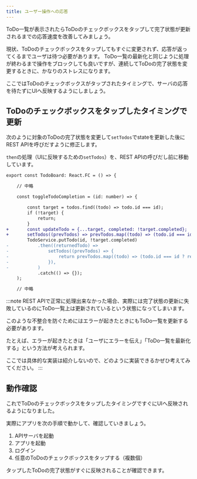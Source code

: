 ```yaml
---
title: ユーザー操作への応答
---
```


ToDo一覧が表示されたらToDoのチェックボックスをタップして完了状態が更新されるまでの応答速度を改善してみましょう。

現状、ToDoのチェックボックスをタップしてもすぐに変更されず、応答が返ってくるまでユーザは待つ必要があります。
ToDo一覧の最新化と同じように処理が終わるまで操作をブロックしても良いですが、連続してToDoの完了状態を変更するときに、かなりのストレスになります。

ここではToDoのチェックボックスがタップされたタイミングで、サーバの応答を待たずにUIへ反映するようにしましょう。

## ToDoのチェックボックスをタップしたタイミングで更新

次のように対象のToDoの完了状態を変更して`setTodos`でstateを更新した後にREST APIを呼びだすように修正します。

`then`の処理（UIに反映するための`setTodos`）を、REST APIの呼びだし前に移動しています。

```diff typescript title="/src/screens/todo/TodoBoard.tsx"
export const TodoBoard: React.FC = () => {

    // 中略

    const toggleTodoCompletion = (id: number) => {

        const target = todos.find((todo) => todo.id === id);
        if (!target) {
            return;
        }
+       const updateTodo = {...target, completed: !target.completed};
+       setTodos((prevTodos) => prevTodos.map((todo) => (todo.id === id ? updateTodo : todo)));
        TodoService.putTodo(id, !target.completed)
-           .then((returnedTodo) =>
-               setTodos((prevTodos) => {
-                   return prevTodos.map((todo) => (todo.id === id ? returnedTodo : todo));
-               }),
-           )
            .catch(() => {});
    );

    // 中略

```

:::note
REST APIで正常に処理出来なかった場合、実際には完了状態の更新に失敗しているのにToDo一覧上は更新されているという状態になってしまいます。

このような不整合を防ぐためにはエラーが起きたときにもToDo一覧を更新する必要があります。

たとえば、エラーが起きたときは「ユーザにエラーを伝え」「ToDo一覧を最新化する」という方法が考えられます。

ここでは具体的な実装は紹介しないので、どのように実装できるかぜひ考えてみてください。
:::

## 動作確認

これでToDoのチェックボックスをタップしたタイミングですぐにUIへ反映されるようになりました。

実際にアプリを次の手順で動かして、確認していきましょう。

1. APIサーバを起動
2. アプリを起動
3. ログイン
4. 任意のToDoのチェックボックスをタップする（複数個）

タップしたToDoの完了状態がすぐに反映されることが確認できます。
